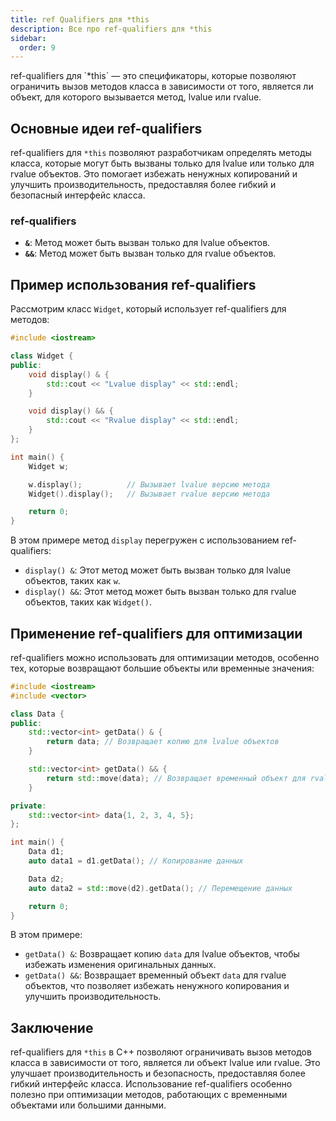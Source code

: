 ```yaml
---
title: ref Qualifiers для *this
description: Все про ref-qualifiers для *this
sidebar:
  order: 9
---
```



<Aside>
ref-qualifiers для `*this` — это спецификаторы, которые позволяют ограничить вызов методов класса в зависимости от того, является ли объект, для которого вызывается метод, lvalue или rvalue.
</Aside>

## Основные идеи ref-qualifiers

ref-qualifiers для `*this` позволяют разработчикам определять методы класса, которые могут быть вызваны только для lvalue или только для rvalue объектов. Это помогает избежать ненужных копирований и улучшить производительность, предоставляя более гибкий и безопасный интерфейс класса.

### ref-qualifiers

- **`&`**: Метод может быть вызван только для lvalue объектов.
- **`&&`**: Метод может быть вызван только для rvalue объектов.

## Пример использования ref-qualifiers

Рассмотрим класс `Widget`, который использует ref-qualifiers для методов:

```cpp
#include <iostream>

class Widget {
public:
    void display() & {
        std::cout << "Lvalue display" << std::endl;
    }

    void display() && {
        std::cout << "Rvalue display" << std::endl;
    }
};

int main() {
    Widget w;

    w.display();          // Вызывает lvalue версию метода
    Widget().display();   // Вызывает rvalue версию метода

    return 0;
}
```

В этом примере метод `display` перегружен с использованием ref-qualifiers:
- `display() &`: Этот метод может быть вызван только для lvalue объектов, таких как `w`.
- `display() &&`: Этот метод может быть вызван только для rvalue объектов, таких как `Widget()`.

<LinkCard
  title="Используется в move семантике"
  description="Описание std::move и его применение"
  href="/questions/move"
/>

## Применение ref-qualifiers для оптимизации

ref-qualifiers можно использовать для оптимизации методов, особенно тех, которые возвращают большие объекты или временные значения:

```cpp
#include <iostream>
#include <vector>

class Data {
public:
    std::vector<int> getData() & {
        return data; // Возвращает копию для lvalue объектов
    }

    std::vector<int> getData() && {
        return std::move(data); // Возвращает временный объект для rvalue объектов
    }

private:
    std::vector<int> data{1, 2, 3, 4, 5};
};

int main() {
    Data d1;
    auto data1 = d1.getData(); // Копирование данных

    Data d2;
    auto data2 = std::move(d2).getData(); // Перемещение данных

    return 0;
}
```

В этом примере:
- `getData() &`: Возвращает копию `data` для lvalue объектов, чтобы избежать изменения оригинальных данных.
- `getData() &&`: Возвращает временный объект `data` для rvalue объектов, что позволяет избежать ненужного копирования и улучшить производительность.

## Заключение

ref-qualifiers для `*this` в C++ позволяют ограничивать вызов методов класса в зависимости от того, является ли объект lvalue или rvalue. Это улучшает производительность и безопасность, предоставляя более гибкий интерфейс класса. Использование ref-qualifiers особенно полезно при оптимизации методов, работающих с временными объектами или большими данными.

